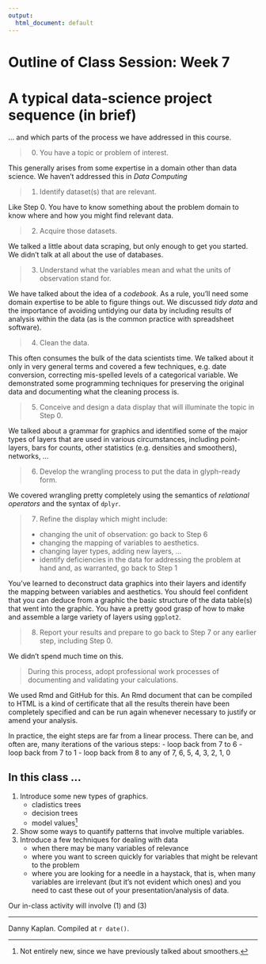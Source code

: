 ```yaml
---
output:
  html_document: default
---
```


# Outline of Class Session: Week 7


# A typical data-science project sequence (in brief)

... and which parts of the process we have addressed in this course.

> 0. You have a topic or problem of interest.
    
This generally arises from some expertise in a domain other than data science. We haven't addressed this in *Data Computing*

> 1. Identify dataset(s) that are relevant.
    
Like Step 0. You have to know something about the problem domain to know where and how you might find relevant data.
    
> 2. Acquire those datasets.

We talked a little about data scraping, but only enough to get you started. We didn't talk at all about the use of databases.
    
> 3. Understand what the variables mean and what the units of observation stand for.

We have talked about the idea of a *codebook*. As a rule, you'll need some domain expertise to be able to figure things out. We discussed *tidy data* and the importance of avoiding untidying our data by including results of analysis within the data (as is the common practice with spreadsheet software). 
    
> 4. Clean the data.

This often consumes the bulk of the data scientists time. We talked about it only in very general terms and covered a few techniques, e.g. date conversion, correcting mis-spelled levels of a categorical variable. We demonstrated some programming techniques for preserving the original data and documenting what the cleaning process is.
    
> 5. Conceive and design a data display that will illuminate the topic in Step 0.

We talked about a grammar for graphics and identified some of the major types of layers that are used in various circumstances, including point-layers, bars for counts, other statistics (e.g. densities and smoothers), networks, ...

> 6. Develop the wrangling process to put the data in glyph-ready form.

We covered wrangling pretty completely using the semantics of *relational operators* and the syntax of  `dplyr`. 
    
> 7. Refine the display which might include:
    - changing the unit of observation: go back to Step 6
    - changing the mapping of variables to aesthetics.
    - changing layer types, adding new layers, ...
    - identify deficiencies in the data for addressing the problem at hand and, as warranted, go back to Step 1
    
You've learned to deconstruct data graphics into their layers and identify the mapping between variables and aesthetics. You should feel confident that you can deduce from a graphic the basic structure of the data table(s) that went into the graphic. You have a pretty good grasp of how to make and assemble a large variety of layers using `ggplot2`. 
    
> 8. Report your results and prepare to go back to Step 7 or any earlier step, including Step 0.

We didn't spend much time on this.
    
> During this process, adopt professional work processes of documenting and validating your calculations.

We used Rmd and GitHub for this. An Rmd document that can be compiled to HTML is a kind of certificate that all the results therein have been completely specified and can be run again whenever necessary to justify or amend your analysis.

In practice, the eight steps are far from a linear process. There can be, and often are, many iterations of the various steps: 
   - loop back from 7 to 6
   - loop back from 7 to 1
   - loop back from 8 to any of 7, 6, 5, 4, 3, 2, 1, 0
   
## In this class ...

1. Introduce some new types of graphics.
    - cladistics trees
    - decision trees
    - model values^[Not entirely new, since we have previously talked about smoothers.]
2. Show some ways to quantify patterns that involve multiple variables.
3. Introduce a few techniques for dealing with data 
    - when there may be many variables of relevance
    - where you want to screen quickly for variables that might be relevant to the problem
    - where you are looking for a needle in a haystack, that is, when many variables are irrelevant (but it's not evident which ones) and you need to cast these out of your presentation/analysis of data.
    
Our in-class activity will involve (1) and (3)

-------------------

Danny Kaplan. Compiled at `r date()`.
